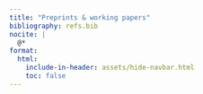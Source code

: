 ```yaml
---
title: "Preprints & working papers"
bibliography: refs.bib
nocite: |
  @*
format:
  html:
    include-in-header: assets/hide-navbar.html
    toc: false
---
```


::: {#refs}
:::
